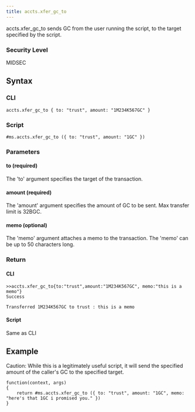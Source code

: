 ```yaml
---
title: accts.xfer_gc_to
---
```


accts.xfer_gc_to sends GC from the user running the script, to the target specified by the script.

### Security Level

MIDSEC

## Syntax

### CLI

```
accts.xfer_gc_to { to: "trust", amount: "1M234K567GC" }
```

### Script

```
#ms.accts.xfer_gc_to ({ to: "trust", amount: "1GC" })
```

### Parameters

#### to (required)

The 'to' argument specifies the target of the transaction.

#### amount (required)

The 'amount' argument specifies the amount of GC to be sent. Max transfer limit is 32BGC.

#### memo (optional)

The 'memo' argument attaches a memo to the transaction. The 'memo' can be up to 50 characters long.

### Return

#### CLI

```
>>accts.xfer_gc_to{to:"trust",amount:"1M234K567GC", memo:"this is a memo"}
Success

Transferred 1M234K567GC to trust : this is a memo
```

#### Script

Same as CLI

## Example

Caution: While this is a legitimately useful script, it will send the specified amount of the caller's GC to the specified target.

```
function(context, args)
{
	return #ms.accts.xfer_gc_to ({ to: "trust", amount: "1GC", memo: "here's that 1GC i promised you." })
}
```
